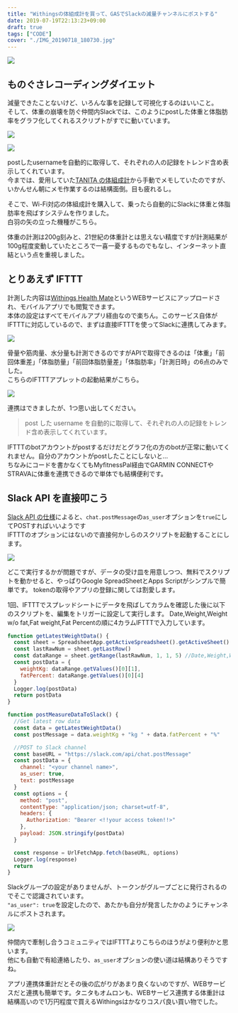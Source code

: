 ---
title: "Withingsの体組成計を買って、GASでSlackの減量チャンネルにポストする"
date: 2019-07-19T22:13:23+09:00
draft: true
tags: ["CODE"]
cover: "./IMG_20190718_180730.jpg"
---

![ ](./IMG_20190718_180730.jpg)

## ものぐさレコーディングダイエット

減量できたことないけど、いろんな事を記録して可視化するのはいいこと。  
そして、体重の崩壊を防ぐ仲間内Slackでは、このようにpostした体重と体脂肪率をグラフ化してくれるスクリプトがすでに動いています。

![ ](./weight.png)

![ ](./fatpercentage.png)

postしたusernameを自動的に取得して、それぞれの人の記録をトレンド含め表示してくれています。  
今までは、愛用していた[TANITA の体組成計](https://amzn.to/2Lv42AS)から手動でメモしていたのですが、いかんせん朝にメモ作業するのは結構面倒。目も疲れるし。

そこで、Wi-Fi対応の体組成計を購入して、乗ったら自動的にSlackに体重と体脂肪率を飛ばすシステムを作りました。  
白羽の矢の立った機種がこちら。

体重の計測は200g刻みと、21世紀の体重計とは思えない精度ですが計測結果が100g程度変動していたところで一喜一憂するものでもなし、インターネット直結という点を重視しました。

<Amzn asin="B071LNJTVH">

## とりあえず IFTTT

計測した内容は[Withings Health Mate](https://www.withings.com/jp/ja/health-mate)というWEBサービスにアップロードされ、モバイルアプリでも閲覧できます。  
本体の設定はすべてモバイルアプリ経由なので楽ちん。このサービス自体がIFTTTに対応しているので、まずは直接IFTTTを使ってSlackに連携してみます。

![ ](./IFTTT_slack.png)

骨量や筋肉量、水分量も計測できるのですがAPIで取得できるのは「体重」「前回体重差」「体脂肪量」「前回体脂肪量差」「体脂肪率」「計測日時」の6点のみでした。  
こちらのIFTTTアプレットの起動結果がこちら。

![ ](./IFTTT_post.png)

連携はできましたが、1つ思い出してください。

> post した username を自動的に取得して、それぞれの人の記録をトレンド含め表示してくれています。

IFTTTのbotアカウントがpostするだけだとグラフ化の方のbotが正常に動いてくれません。自分のアカウントがpostしたことにしないと…  
ちなみにコードを書かなくてもMyfitnessPal経由でGARMIN CONNECTやSTRAVAに体重を連携できるので単体でも結構便利です。

## Slack API を直接叩こう

[Slack API の仕様](https://api.slack.com/methods/chat.postMessage)によると、`chat.postMessage`の`as_user`オプションを`true`にしてPOSTすればいいようです  
IFTTTのオプションにはないので直接何かしらのスクリプトを起動することにします。

![ ](./diagram.png)

どこで実行するかが問題ですが、データの受け皿を用意しつつ、無料でスクリプトを動かせると、やっぱりGoogle SpreadSheetとApps Scriptがシンプルで簡単です。
tokenの取得やアプリの登録に関しては割愛します。

1回、IFTTTでスプレッドシートにデータを飛ばしてカラムを確認した後に以下のスクリプトを、編集をトリガーに設定して実行します。
Date,Weight,Weight w/o fat,Fat weight,Fat Percentの順に4カラムIFTTTで入力しています。

```javascript
function getLatestWeightData() {
  const sheet = SpreadsheetApp.getActiveSpreadsheet().getActiveSheet()
  const lastRawNum = sheet.getLastRow()
  const dataRange = sheet.getRange(lastRawNum, 1, 1, 5) //Date,Weight,Weight w/o fat,Fat weight,Fat Percent
  const postData = {
    weightKg: dataRange.getValues()[0][1],
    fatPercent: dataRange.getValues()[0][4]
  }
  Logger.log(postData)
  return postData
}

function postMeasureDataToSlack() {
  //Get latest row data
  const data = getLatestWeightData()
  const postMessage = data.weightKg + "kg " + data.fatPercent + "%"

  //POST to Slack channel
  const baseURL = "https://slack.com/api/chat.postMessage"
  const postData = {
    channel: "<your channel name>",
    as_user: true,
    text: postMessage
  }
  const options = {
    method: "post",
    contentType: "application/json; charset=utf-8",
    headers: {
      Authorization: "Bearer <!!your access token!!>"
    },
    payload: JSON.stringify(postData)
  }

  const response = UrlFetchApp.fetch(baseURL, options)
  Logger.log(response)
  return
}
```

Slackグループの設定がありませんが、トークンがグループごとに発行されるのでそこで認識されています。  
`"as_user": true`を設定したので、あたかも自分が発言したかのようにチャンネルにポストされます。

![ ](./post.png)

仲間内で牽制し合うコミュニティではIFTTTよりこちらのほうがより便利かと思います。  
他にも自動で有給連絡したり、`as_user`オプションの使い道は結構ありそうですね。

アプリ連携体重計だとその後の広がりがあまり良くないのですが、WEBサービスだと連携も簡単です。タニタもオムロンも、WEBサービス連携する体重計は結構高いので1万円程度で買えるWithingsはかなりコスパ良い買い物でした。

<Amzn asin="B071LNJTVH">
